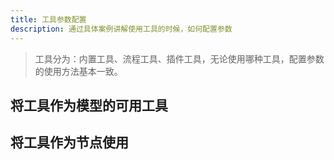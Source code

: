 ---
title: 工具参数配置
description: 通过具体案例讲解使用工具的时候，如何配置参数
---
> 工具分为：内置工具、流程工具、插件工具，无论使用哪种工具，配置参数的使用方法基本一致。

## 将工具作为模型的可用工具

## 将工具作为节点使用